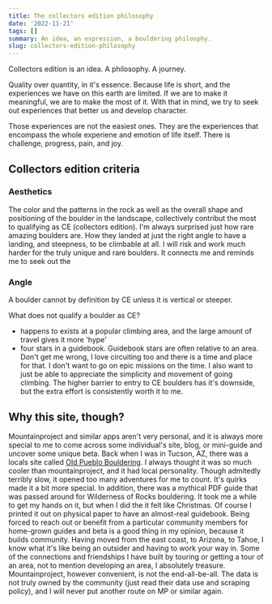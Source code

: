```yaml
---
title: The collectors edition philosophy
date: '2022-11-21'
tags: []
summary: An idea, an expression, a bouldering philosphy.
slug: collectors-edition-philosophy
---
```


Collectors edition is an idea. A philosophy. A journey.  

Quality over quantity, in it's essence. Because life is short, and the experiences we have on this earth are limited. 
If we are to make it meaningful, we are to make the most of it.  With that in mind, we try to seek out experiences that better us and develop character. 

Those experiences are not the easiest ones.  They are the experiences that encompass the whole experiene and emotion of life itself.  There is challenge, progress, pain, and joy. 

## Collectors edition criteria 

### Aesthetics
The color and the patterns in the rock as well as the overall shape and positioning of the boulder in the landscape, collectively contribut the most to qualifying as CE (collectors edition).  I'm always surprised just how rare amazing boulders are.  How they landed at just the right angle to have a landing, and steepness, to be climbable at all. 
I will risk and work much harder for the truly unique and rare boulders.  It connects me and reminds me to seek out the

### Angle
A boulder cannot by definition by CE unless it is vertical or steeper.  

What does not qualify a boulder as CE? 
- happens to exists at a popular climbing area, and the large amount of travel gives it more 'hype'
- four stars in a guidebook.  Guidebook stars are often relative to an area.
Don't get me wrong, I love circuiting too and there is a time and place for that.  I don't want to go on epic missions on the time.  I also want to just be able to appreciate the simplicity and movement of going climbing. 
The higher barrier to entry to CE boulders has it's downside, but the extra effort is consistently worth it to me.

## Why this site, though?
Mountainproject and similar apps aren't very personal, and it is always more special to me to come across some individual's site, blog, or mini-guide and uncover some unique beta. 
Back when I was in Tucson, AZ, there was a locals site called <a href="http://oldpueblobouldering.com">Old Pueblo Bouldering</a>.  I always thought it was so much cooler than mountainproject, and it had local personality.  Though admitedly terribly slow, it opened too many adventures for me to count. It's quirks made it a bit more special.
In addition, there was a mythical PDF guide that was passed around for Wilderness of Rocks bouldering.  It took me a while to get my hands on it, but when I did the it felt like Christmas. Of course I printed it out on physical paper to have an almost-real guidebook. 
Being forced to reach out or benefit from a particular community members for home-grown guides and beta is a good thing in my opinion, because it builds community.  Having moved from the east coast, to Arizona, to Tahoe, I know what it's like being an outsider and having to work your way in. Some of the connections and friendships I have built by touring or getting a tour of an area, not to mention developing an area, I absolutely treasure.  Mountainproject, however convenient, is not the end-all-be-all.  The data is not truly owned by the community (just read their data use and scraping policy), and I will never put another route on MP or similar again.